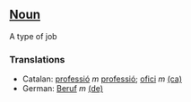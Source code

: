 ==[[Noun]]==
A type of job

===Translations===
*Catalan: [[professió]] ''m'' [[professió]]; [[ofici]] ''m'' [[:ca:ofici|(ca)]] 
*German: [[Beruf]] ''m'' [[:de:Beruf|(de)]]